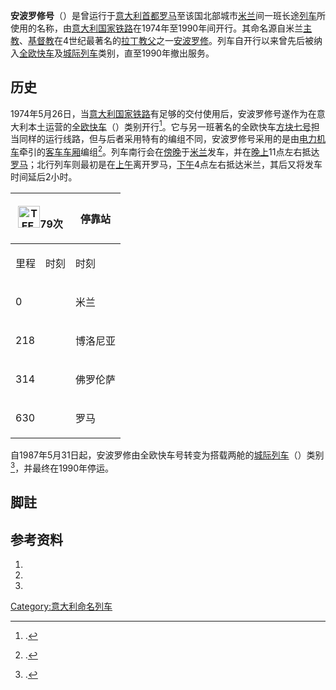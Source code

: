 {{Infobox rail service
| box_width       = 
| name            = 安波罗修号
| logo            = 
| logo_width      = 
| image           =
| image_width     = 
| caption         = 
| type            = [[全欧快车|全欧快车]]（1974–1987）<br>[[城际列车_(欧洲)|城际列车]]（1987–1990）
| status          =  
| locale          = {{ITA}}
| predecessor     = 
| first           = {{start date|1974|05|26|df=y}}
| last            = 1990年
| successor       = [[義大利歐洲之星|義大利歐洲之星]]（不命名）
| operator        = [[意大利国家铁路|意大利国家铁路]]
| formeroperator  =  
| ridership       = 
| start           = 
| stops           = 
| end             =
| distance        = 
| journeytime     = 
| frequency       = 
| trainnumber     = 
| line_used       = 
| class           = 
| access          = 
| seating         = 
| sleeping        = 
| autorack        = 
| catering        = 
| observation     =
| entertainment   = 
| baggage         = 
| otherfacilities = 
| stock           = 
| gauge           = {{railgauge|sg}}
| el              = 3000[[伏特|伏]][[直流电|直流电]]
| speed           = 
| owners          = 
| routenumber     = 
| map             = 
| map_state       = 
}}

'''安波罗修号'''（{{lang-it|'''''Ambrosiano'''''}}）是曾运行于[[意大利|意大利]][[首都|首都]][[罗马|罗马]]至该国北部城市[[米兰|米兰]]间一班长途[[列车|列车]]所使用的名称，由[[意大利国家铁路|意大利国家铁路]]在1974年至1990年间开行。其命名源自米兰[[主教|主教]]、[[基督教|基督教]]在4世纪最著名的[[拉丁教父|拉丁教父]]之一[[安波罗修|安波罗修]]。列车自开行以来曾先后被纳入[[全欧快车|全欧快车]]及[[城际列车_(欧洲)|城际列车]]类别，直至1990年撤出服务。

==历史==
1974年5月26日，当[[意大利国家铁路|意大利国家铁路]]有足够的{{link-it|意大利大舒适型车厢|Carrozze FS tipo Gran Confort}}交付使用后，安波罗修号遂作为在意大利本土运营的[[全欧快车|全欧快车]]（{{lang|en|TEE}}）类别开行<ref group="註">{{harvnb|Cook|1974|p=465}}.</ref>。它与另一班著名的全欧快车[[方块七号|方块七号]]担当同样的运行线路，但与后者采用特有的{{link-it|ETR300型电联车|Elettrotreno FS ETR.300}}编组不同，安波罗修号采用的是由[[电力机车|电力机车]]牵引的[[火车车厢|客车车厢]]编组<ref group="註">{{harvnb|Cook|1976|p=71}}.</ref>。列车南行会在[[傍晚|傍晚]]于[[米兰|米兰]]发车，并在[[晚上|晚上]]11点左右抵达[[罗马|罗马]]；北行列车则最初是在[[上午|上午]]离开罗马，[[下午|下午]]4点左右抵达米兰，其后又将发车时间延后2小时。

{| class="wikitable"
! colspan="2"|[[File:TEE.png|35px]]79次
! rowspan="2"|停靠站
! colspan="2"|[[File:TEE.png|35px]]78次
|-
!里程!!时刻!!时刻!!里程
|-
|0||||{{flagicon|ITA}} 米兰||||630
|-
|218||||{{flagicon|ITA}} 博洛尼亚||||412
|-
|314||||{{flagicon|ITA}} 佛罗伦萨||||316
|-
|630||||{{flagicon|ITA}} 罗马||||0
|}

自1987年5月31日起，安波罗修由全欧快车号转变为搭载两舱{{link-de|车厢等级|Wagenklasse}}的[[城际列车_(欧洲)|城际列车]]（{{lang|en|IC}}）类别<ref group="註">{{harvnb|Cook|1987|pp=526-528}}.</ref>，并最终在1990年停运。

==脚註==
{{refbegin|2}}
{{NoteFoot}}
{{refend}}

==参考资料==
{{refbegin}}
# {{en}}{{citation | first= Thomas |last=Cook | title= ''Thomas Cook Continental Timetable (March 29–April 25, 1974 edition)'' | publisher= Thomas Cook Group | location= Peterborough | year= 1974|ISSN=0952-620X}}
# {{en}}{{citation | first= Thomas |last=Cook | title= ''Thomas Cook Continental Timetable (July 1976 edition)'' | publisher= Thomas Cook Group | location= Peterborough | year= 1976|ISSN=0952-620X}}
# {{en}}{{citation | first= Thomas |last=Cook | title= ''Thomas Cook Continental Timetable (May 31–June 30, 1987 edition)'' | publisher= Thomas Cook Group | location= Peterborough | year= 1987|ISSN=0952-620X}}
{{refend}}

{{全欧快车列车|state = expanded}}

{{DEFAULTSORT:Ambrosiano}}
[[Category:意大利命名列车|Category:意大利命名列车]]